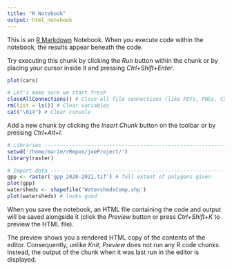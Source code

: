 ```yaml
---
title: "R Notebook"
output: html_notebook
---
```


This is an [R Markdown](http://rmarkdown.rstudio.com) Notebook. When you execute code within the notebook, the results appear beneath the code. 

Try executing this chunk by clicking the *Run* button within the chunk or by placing your cursor inside it and pressing *Ctrl+Shift+Enter*. 

```r
plot(cars)
```


```r
# Let's make sure we start fresh
closeAllConnections() # Close all file connections (like PDFs, PNGs, CSVs)
rm(list = ls()) # Clear variables
cat("\014") # Clear console
```


Add a new chunk by clicking the *Insert Chunk* button on the toolbar or by pressing *Ctrl+Alt+I*.
```r
# Libraries ---------------------------------------------------------------
setwd('/home/marie/rRepos/joeProject/')
library(raster)
```

```r
# Import data -------------------------------------------------------------
gpp <- raster('gpp_2020-2021.tif') # full extent of polygons given
plot(gpp)
watersheds <- shapefile('WatershedsComp.shp')
plot(watersheds) # looks good
```

When you save the notebook, an HTML file containing the code and output will be saved alongside it (click the *Preview* button or press *Ctrl+Shift+K* to preview the HTML file).

The preview shows you a rendered HTML copy of the contents of the editor. Consequently, unlike *Knit*, *Preview* does not run any R code chunks. Instead, the output of the chunk when it was last run in the editor is displayed.
